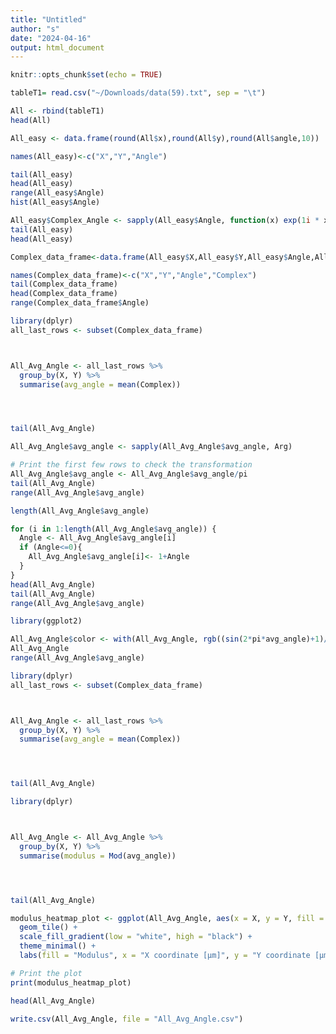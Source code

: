 ```yaml
---
title: "Untitled"
author: "s"
date: "2024-04-16"
output: html_document
---
```


```r
knitr::opts_chunk$set(echo = TRUE)
```

```r
tableT1= read.csv("~/Downloads/data(59).txt", sep = "\t")

```

```r
All <- rbind(tableT1)
head(All)
```

```r
All_easy <- data.frame(round(All$x),round(All$y),round(All$angle,10))

names(All_easy)<-c("X","Y","Angle")

tail(All_easy)
head(All_easy)
range(All_easy$Angle)
hist(All_easy$Angle)
```

```r
All_easy$Complex_Angle <- sapply(All_easy$Angle, function(x) exp(1i * x * 2 * pi))
tail(All_easy)
head(All_easy)

```

```r
Complex_data_frame<-data.frame(All_easy$X,All_easy$Y,All_easy$Angle,All_easy$Complex_Angle)

names(Complex_data_frame)<-c("X","Y","Angle","Complex")
tail(Complex_data_frame)
head(Complex_data_frame)
range(Complex_data_frame$Angle)
```

```r
library(dplyr)
all_last_rows <- subset(Complex_data_frame)



All_Avg_Angle <- all_last_rows %>%
  group_by(X, Y) %>%
  summarise(avg_angle = mean(Complex))




tail(All_Avg_Angle)
```

```r
All_Avg_Angle$avg_angle <- sapply(All_Avg_Angle$avg_angle, Arg)

# Print the first few rows to check the transformation
All_Avg_Angle$avg_angle <- All_Avg_Angle$avg_angle/pi
tail(All_Avg_Angle)
range(All_Avg_Angle$avg_angle)
```

```r
length(All_Avg_Angle$avg_angle)

for (i in 1:length(All_Avg_Angle$avg_angle)) {
  Angle <- All_Avg_Angle$avg_angle[i]
  if (Angle<=0){
    All_Avg_Angle$avg_angle[i]<- 1+Angle
  }
}
head(All_Avg_Angle)
tail(All_Avg_Angle)
range(All_Avg_Angle$avg_angle)
```

```r
library(ggplot2)

All_Avg_Angle$color <- with(All_Avg_Angle, rgb((sin(2*pi*avg_angle)+1)/2, (cos(2*pi*avg_angle)+1)/2, (-sin(2*pi*avg_angle)+1)/2))
All_Avg_Angle
range(All_Avg_Angle$avg_angle)
```

```r
library(dplyr)
all_last_rows <- subset(Complex_data_frame)



All_Avg_Angle <- all_last_rows %>%
  group_by(X, Y) %>%
  summarise(avg_angle = mean(Complex))




tail(All_Avg_Angle)
```

```r
library(dplyr)



All_Avg_Angle <- All_Avg_Angle %>%
  group_by(X, Y) %>%
  summarise(modulus = Mod(avg_angle))




tail(All_Avg_Angle)
```

```r
modulus_heatmap_plot <- ggplot(All_Avg_Angle, aes(x = X, y = Y, fill = modulus)) +
  geom_tile() +
  scale_fill_gradient(low = "white", high = "black") +
  theme_minimal() +
  labs(fill = "Modulus", x = "X coordinate [µm]", y = "Y coordinate [µm]", title = "Heatmap of modulus at each (x, y) point in the chamber")   

# Print the plot
print(modulus_heatmap_plot) 
```

```r
head(All_Avg_Angle)

write.csv(All_Avg_Angle, file = "All_Avg_Angle.csv")
```
